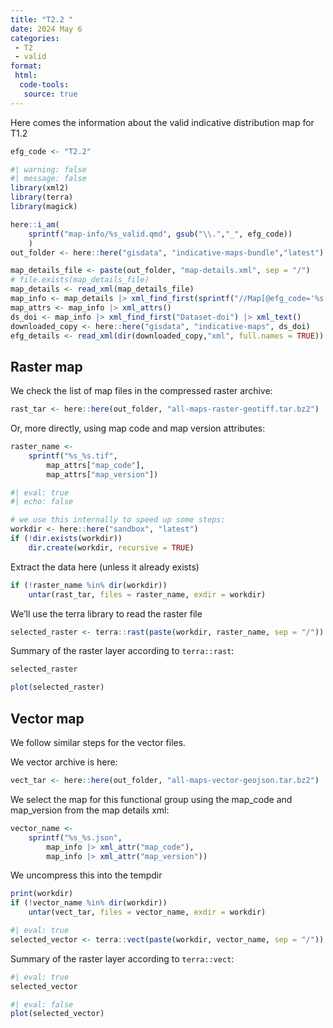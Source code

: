 ```yaml
---
title: "T2.2 "
date: 2024 May 6
categories:
 - T2
 - valid
format:
 html: 
  code-tools:
   source: true
---
```


Here comes the information about the valid indicative distribution map for T1.2

```r
efg_code <- "T2.2"
```

```r
#| warning: false
#| message: false
library(xml2)
library(terra)
library(magick)

here::i_am(
    sprintf("map-info/%s_valid.qmd", gsub("\\.","_", efg_code))
    )
out_folder <- here::here("gisdata", "indicative-maps-bundle","latest")

map_details_file <- paste(out_folder, "map-details.xml", sep = "/")
# file.exists(map_details_file)
map_details <- read_xml(map_details_file)
map_info <- map_details |> xml_find_first(sprintf("//Map[@efg_code='%s']", efg_code))
map_attrs <- map_info |> xml_attrs()
ds_doi <- map_info |> xml_find_first("Dataset-doi") |> xml_text()
downloaded_copy <- here::here("gisdata", "indicative-maps", ds_doi)
efg_details <- read_xml(dir(downloaded_copy,"xml", full.names = TRUE))
```



## Raster map

We check the list of map files in the compressed raster archive:

```r
rast_tar <- here::here(out_folder, "all-maps-raster-geotiff.tar.bz2")
```

Or, more directly, using map code and map version attributes:

```r
raster_name <- 
    sprintf("%s_%s.tif",
        map_attrs["map_code"],
        map_attrs["map_version"])
```

```r
#| eval: true
#| echo: false

# we use this internally to speed up some steps:
workdir <- here::here("sandbox", "latest")
if (!dir.exists(workdir))
    dir.create(workdir, recursive = TRUE)
```

Extract the data here (unless it already exists)
```r
if (!raster_name %in% dir(workdir))
    untar(rast_tar, files = raster_name, exdir = workdir)
```


We'll use the terra library to read the raster file
```r
selected_raster <- terra::rast(paste(workdir, raster_name, sep = "/"))

```

Summary of the raster layer according to `terra::rast`:

```r
selected_raster
```

```r
plot(selected_raster)
```


## Vector map

We follow similar steps for the vector files. 

We vector archive is here:

```r
vect_tar <- here::here(out_folder, "all-maps-vector-geojson.tar.bz2")
```

We select the map for this functional group using the map_code and map_version from the map details xml:

```r
vector_name <- 
    sprintf("%s_%s.json",
        map_info |> xml_attr("map_code"),
        map_info |> xml_attr("map_version"))
```

We uncompress this into the tempdir

```r
print(workdir)
if (!vector_name %in% dir(workdir))
    untar(vect_tar, files = vector_name, exdir = workdir)
```

```r
#| eval: true
selected_vector <- terra::vect(paste(workdir, vector_name, sep = "/"))

```

Summary of the raster layer according to `terra::vect`:

```r
#| eval: true
selected_vector
```

```r
#| eval: false
plot(selected_vector)
```